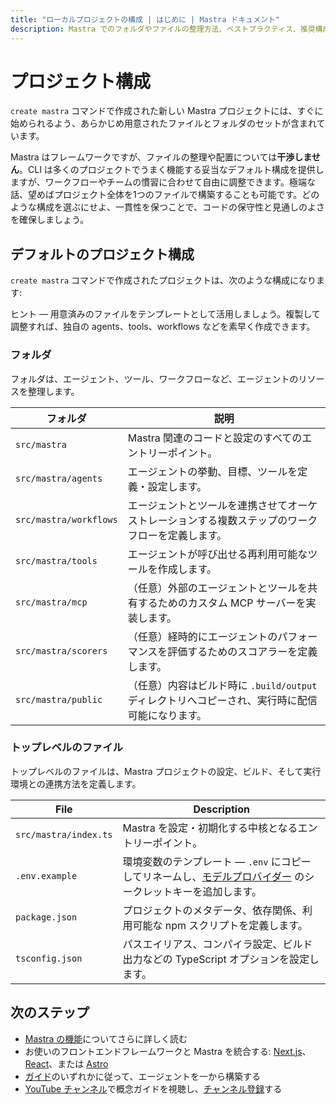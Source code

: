 ```yaml
---
title: "ローカルプロジェクトの構成 | はじめに | Mastra ドキュメント"
description: Mastra でのフォルダやファイルの整理方法、ベストプラクティス、推奨構成について解説します。
---
```




# プロジェクト構成

`create mastra` コマンドで作成された新しい Mastra プロジェクトには、すぐに始められるよう、あらかじめ用意されたファイルとフォルダのセットが含まれています。

Mastra はフレームワークですが、ファイルの整理や配置については**干渉しません**。CLI は多くのプロジェクトでうまく機能する妥当なデフォルト構成を提供しますが、ワークフローやチームの慣習に合わせて自由に調整できます。極端な話、望めばプロジェクト全体を1つのファイルで構築することも可能です。どのような構成を選ぶにせよ、一貫性を保つことで、コードの保守性と見通しのよさを確保しましょう。

## デフォルトのプロジェクト構成

`create mastra` コマンドで作成されたプロジェクトは、次のような構成になります:

<FileTree>
  <FileTree.Folder name="src" defaultOpen>
    <FileTree.Folder name="mastra" defaultOpen>
      <FileTree.Folder name="agents" defaultOpen>
        <FileTree.File name="weather-agent.ts" />
      </FileTree.Folder>
      <FileTree.Folder name="tools" defaultOpen>
        <FileTree.File name="weather-tool.ts" />
      </FileTree.Folder>
      <FileTree.Folder name="workflows" defaultOpen>
        <FileTree.File name="weather-workflow.ts" />
      </FileTree.Folder>
      <FileTree.Folder name="scorers" defaultOpen>
        <FileTree.File name="weather-scorer.ts" />
      </FileTree.Folder>
      <FileTree.File name="index.ts" />
    </FileTree.Folder>
  </FileTree.Folder>
  <FileTree.File name=".env.example" />
  <FileTree.File name="package.json" />
  <FileTree.File name="tsconfig.json" />
</FileTree>

<Callout type="info">
ヒント — 用意済みのファイルをテンプレートとして活用しましょう。複製して調整すれば、独自の agents、tools、workflows などを素早く作成できます。
</Callout>

### フォルダ

フォルダは、エージェント、ツール、ワークフローなど、エージェントのリソースを整理します。

| フォルダ                 | 説明 |
| ---------------------- | ------------ |
| `src/mastra`           | Mastra 関連のコードと設定のすべてのエントリーポイント。|
| `src/mastra/agents`    | エージェントの挙動、目標、ツールを定義・設定します。 |
| `src/mastra/workflows` | エージェントとツールを連携させてオーケストレーションする複数ステップのワークフローを定義します。 |
| `src/mastra/tools`     | エージェントが呼び出せる再利用可能なツールを作成します。 |
| `src/mastra/mcp`       | （任意）外部のエージェントとツールを共有するためのカスタム MCP サーバーを実装します。 |
| `src/mastra/scorers`   | （任意）経時的にエージェントのパフォーマンスを評価するためのスコアラーを定義します。 |
| `src/mastra/public`    | （任意）内容はビルド時に `.build/output` ディレクトリへコピーされ、実行時に配信可能になります。 |

### トップレベルのファイル

トップレベルのファイルは、Mastra プロジェクトの設定、ビルド、そして実行環境との連携方法を定義します。

| File                  | Description |
| --------------------- | ------------ |
| `src/mastra/index.ts` | Mastra を設定・初期化する中核となるエントリーポイント。 |
| `.env.example`        | 環境変数のテンプレート — `.env` にコピーしてリネームし、[モデルプロバイダー](/models) のシークレットキーを追加します。 |
| `package.json`        | プロジェクトのメタデータ、依存関係、利用可能な npm スクリプトを定義します。 |
| `tsconfig.json`       | パスエイリアス、コンパイラ設定、ビルド出力などの TypeScript オプションを設定します。 |

## 次のステップ

- [Mastra の機能](/docs#why-mastra)についてさらに詳しく読む
- お使いのフロントエンドフレームワークと Mastra を統合する: [Next.js](/docs/frameworks/web-frameworks/next-js)、[React](/docs/frameworks/web-frameworks/vite-react)、または [Astro](/docs/frameworks/web-frameworks/astro)
- [ガイド](/guides)のいずれかに従って、エージェントを一から構築する
- [YouTube チャンネル](https://www.youtube.com/@mastra-ai)で概念ガイドを視聴し、[チャンネル登録](https://www.youtube.com/@mastra-ai?sub_confirmation=1)する